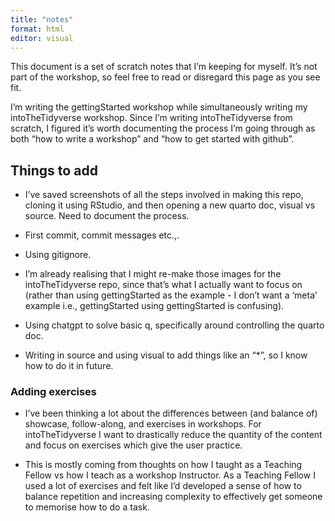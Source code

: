 ```yaml
---
title: "notes"
format: html
editor: visual
---
```


This document is a set of scratch notes that I'm keeping for myself. It's not part of the workshop, so feel free to read or disregard this page as you see fit.

I'm writing the gettingStarted workshop while simultaneously writing my intoTheTidyverse workshop. Since I'm writing intoTheTidyverse from scratch, I figured it's worth documenting the process I'm going through as both "how to write a workshop" and "how to get started with github".

## Things to add

-   I've saved screenshots of all the steps involved in making this repo, cloning it using RStudio, and then opening a new quarto doc, visual vs source. Need to document the process.

-   First commit, commit messages etc.,.

-   Using gitignore.

-   I'm already realising that I might re-make those images for the intoTheTidyverse repo, since that's what I actually want to focus on (rather than using gettingStarted as the example - I don't want a 'meta' example i.e., gettingStarted using gettingStarted is confusing).

-   Using chatgpt to solve basic q, specifically around controlling the quarto doc.

-   Writing in source and using visual to add things like an "\*", so I know how to do it in future.

### Adding exercises

-   I've been thinking a lot about the differences between (and balance of) showcase, follow-along, and exercises in workshops. For intoTheTidyverse I want to drastically reduce the quantity of the content and focus on exercises which give the user practice.

-   This is mostly coming from thoughts on how I taught as a Teaching Fellow vs how I teach as a workshop Instructor. As a Teaching Fellow I used a lot of exercises and felt like I'd developed a sense of how to balance repetition and increasing complexity to effectively get someone to memorise how to do a task.